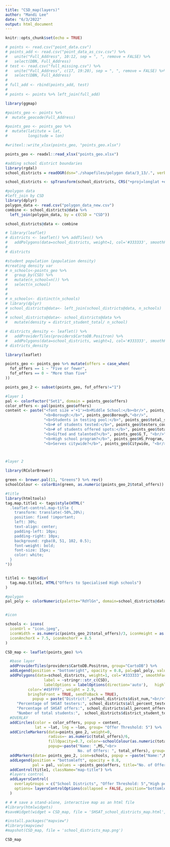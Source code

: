 ```yaml
---
title: "CSD_map(layers)"
author: "Mandi Lee"
date: "6/3/2022"
output: html_document
---
```



```r
knitr::opts_chunk$set(echo = TRUE)
```


```r
# points <- read.csv("point_data.csv")
# points_add <- read.csv("point_data_as_csv.csv") %>%
#   unite("Full_Address", 10:12, sep = ", ", remove = FALSE) %>%
#   select(DBN, Full_Address)
# test <- read.csv("full_missing.csv") %>%
#   unite("Full_Address", c(17, 19:20), sep = ", ", remove = FALSE) %>%
#   select(DBN, Full_Address)
# 
# full_add <- rbind(points_add, test)
# 
# points <- points %>% left_join(full_add)
```

```r
library(ggmap)

#points_geo <- points %>%
#  mutate_geocode(Full_Address)

#points_geo <- points_geo %>%
#  mutate(latitute = lat,
#         longitude = lon)

#writexl::write_xlsx(points_geo, "points_geo.xlsx")

points_geo <- readxl::read_xlsx("points_geo.xlsx")
```


```r
#adding school district boundaries 
library(rgdal)
school_districts = readOGR(dsn="./shapefiles/polygon data/3_13/.", verbose=FALSE)

```


```r
school_districts <- spTransform(school_districts, CRS("+proj=longlat +ellps=GRS80"))
```

```r
#polygon data 
#left_join by CSD
library(dplyr)
polygon_data <- read.csv("polygon_data_new.csv")
combine <- school_districts@data %>% 
  left_join(polygon_data, by = c(CSD = "CSD"))

school_districts@data <- combine

```



```r
# library(leaflet)
# districts <- leaflet() %>% addTiles() %>% 
#   addPolygons(data=school_districts, weight=1, col='#333333', smoothFactor = 0.5, fillColor = ~colorQuantile("YlOrRd", all_percent_tested)(all_percent_tested), fillOpacity = 0.3)
# 
# districts
```

```r
#student population (population density)
#creating density var
# n_schools<-points_geo %>% 
#   group_by(CSD) %>% 
#   mutate(n_school=n()) %>% 
#   select(n_school)
# 
# 
# n_schools<- distinct(n_schools)
# library(dplyr)
# school_districts@data<- left_join(school_districts@data, n_schools)
#   
# school_districts@data<- school_districts@data %>% 
#   mutate(density = district_student_total/ n_school)

```

```r
# districts_density <- leaflet() %>%
#   addProviderTiles(providers$CartoDB.Positron) %>% 
#   addPolygons(data=school_districts, weight=1, col='#333333', smoothFactor = 0.5, fillColor = ~colorQuantile("YlOrRd", density)(density), fillOpacity = 0.3)
# districts_density
```



```r
library(leaflet)

points_geo <- points_geo %>% mutate(offers = case_when(
  fof_offers == 1 ~ "Five or fewer",
  fof_offers == 0 ~ "More than five"
))
```

```r
points_geo_2 <- subset(points_geo, fof_offers!="1")

```


```r
#layer 1
pal <- colorFactor("Set1", domain = points_geo$offers)
color_offers <- pal(points_geo$offers)
content <- paste("<font size ='+1'><b>Middle School:</b><br/>", points_geo$MS, "<br/</font size><br/>",
                 "<b>Borough:</b>", points_geo$Borough,"<br/>",
                 "<b>Students in testing pool:</b>", points_geo$total_students,"<br/>",
                 "<b># of students tested:</b>", points_geo$testers_count,"<br/>",
                 "<b># of students offered spots:</b>", points_geo$total_offers, "<br/>",
                 "<b>Gifted and talented?</b>", points_geo$G_T, "<br/>",
                 "<b>High school program?</b>", points_geo$HS_Program, "<br/>",
                 "<b>Serves citywide?</b>", points_geo$Citywide, "<br/>")



#layer 2

library(RColorBrewer)

green <- brewer.pal(11, "Greens") %>% rev()
schoolColour <- colorBin(green, as.numeric(points_geo_2$total_offers))

#title
library(htmltools)
tag.map.title1 <- tags$style(HTML("
  .leaflet-control.map-title { 
    transform: translate(-50%,20%);
    position: fixed !important;
    left: 30%;
    text-align: center;
    padding-left: 10px; 
    padding-right: 10px; 
    background: rgba(0, 51, 102, 0.5);
    font-weight: bold;
    font-size: 15px;
    color: white; 
  }
"))


title1 <- tags$div(
  tag.map.title1, HTML("Offers to Specialised High schools")
)

#polygon
pal_poly <- colorNumeric(palette="RdYlGn", domain=school_districts@data$all_percent_offered)



```

```r


#icon

schools <- icons(
  iconUrl = "icon.jpeg",
  iconWidth = as.numeric(points_geo_2$total_offers)/3, iconHeight = as.numeric(points_geo_2$total_offers)/3,
  iconAnchorX = 7.5, iconAnchorY = 8.5
)

CSD_map <- leaflet(points_geo) %>%

  #base layer
  addProviderTiles(providers$CartoDB.Positron, group="CartoDB") %>% 
  addLegend(position = "bottomright", opacity = 0.8, pal=pal_poly, values= ~school_districts$all_percent_offered, title="% Offers", labFormat = labelFormat(suffix = "%")) %>% 
  addPolygons(data=school_districts, weight=1, col='#333333', smoothFactor = 0.5, fillColor = ~colorQuantile("RdYlGn", all_percent_offered)(all_percent_offered), fillOpacity = 0.3,
                 label = ~stringr::str_c(CSD),
                 labelOptions = labelOptions(direction='auto'),   highlightOptions = highlightOptions( 
          color='#45FFFF', weight = 2.9, 
          bringToFront = TRUE, sendToBack = TRUE),
            popup = paste("District:",school_districts$dist_num,"<br/>",
     "Percentage of SHSAT testers:", school_districts$all_percent_tested, "<br/>",
     "Percentage of SHSAT offers:", school_districts$all_percent_offered, "<br/>",
     "Number of total students:",  school_districts$district_student_total), group = "School Districts") %>%
  #OVERLAY 
  addCircles(color = color_offers, popup = content,
             lat = ~lat, lng = ~lon, group= "Offer Threshold: 5") %>%
  addCircleMarkers(data=points_geo_2, weight=0, 
                   radius=~ as.numeric(total_offers)/6,
                   fillOpacity=0.7, color=~schoolColour(as.numeric(total_offers)),
                   popup=~paste("Name: ",MS,"<br>
                                No. of Offers: ", total_offers), group="High performing schools") %>% 
  addMarkers(data= points_geo_2, icon=schools, popup = ~paste("Name:",MS, "No. of offers", total_offers ), group = "Icon") %>% 
  addLegend(position = "bottomleft", opacity = 0.8,
            pal = pal, values = ~points_geo$offers, title="No. of Offers") %>%
  addControl(title1, className="map-title") %>% 
  #layers control
  addLayersControl(
    overlayGroups = c("School Districts", "Offer Threshold: 5","High performing schools", "Icon"),
    options= layersControlOptions(collapsed = FALSE, position="bottomleft")
  )

# # # save a stand-alone, interactive map as an html file
#library(htmlwidgets)
#saveWidget(widget = CSD_map, file = 'SHSAT_school_districts_map.html', selfcontained = T)

#install.packages("mapview")
#library(mapview)
#mapshot(CSD_map, file = 'school_districts_map.png')

```


```r
CSD_map
```

